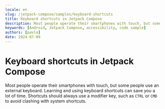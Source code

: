 ```yaml
---
locale: en
slug: /jetpack-compose/samples/keyboard-shortcuts
title: Keyboard shortcuts in Jetpack Compose
description: Most people operate their smartphones with touch, but some people use an external keyboard.
keywords: [Android, Jetpack Compose, accessibility, code sample]
authors: [pavlo]
date: 2024-07-09
---
```


# Keyboard shortcuts in Jetpack Compose

Most people operate their smartphones with touch, but some people use an external keyboard. Learning and using keyboard shortcuts can save you a lot of time. Shortcuts should always use a modifier key, such as `CTRL` or `CMD` to avoid clashing with system shortcuts.

<CodeSample id="keyboard-shortcuts" platform="jetpack-compose" locale="en"/>
